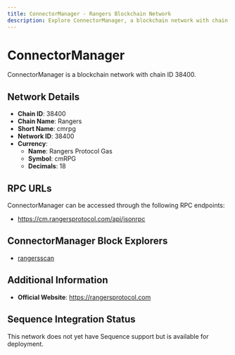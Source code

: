 ```yaml
--- 
title: ConnectorManager - Rangers Blockchain Network
description: Explore ConnectorManager, a blockchain network with chain ID 38400. Learn about its native currency, Rangers Protocol Gas, and how to interact with the network.
---
```


# ConnectorManager

ConnectorManager is a blockchain network with chain ID 38400.

## Network Details

- **Chain ID**: 38400
- **Chain Name**: Rangers
- **Short Name**: cmrpg
- **Network ID**: 38400
- **Currency**: 
  - **Name**: Rangers Protocol Gas
  - **Symbol**: cmRPG
  - **Decimals**: 18

## RPC URLs

ConnectorManager can be accessed through the following RPC endpoints:

- https://cm.rangersprotocol.com/api/jsonrpc

## ConnectorManager Block Explorers

- [rangersscan](https://scan.rangersprotocol.com)

## Additional Information

- **Official Website**: https://rangersprotocol.com

## Sequence Integration Status

This network does not yet have Sequence support but is available for deployment.
